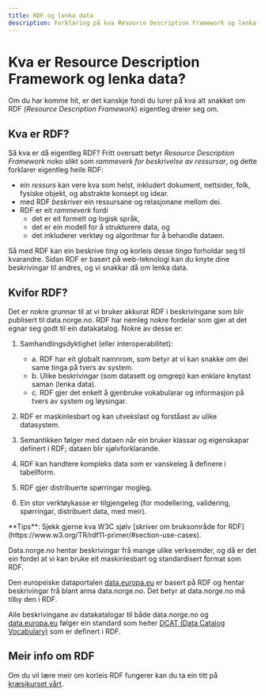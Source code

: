 ```yaml
---
title: RDF og lenka data
description: Forklaring på kva Resource Description Framework og lenka data er og kvifor data.norge.no brukar det.
---
```


# Kva er Resource Description Framework og lenka data?

Om du har komme hit, er det kanskje fordi du lurer på kva alt snakket om RDF (_Resource Description Framework_) eigentleg dreier seg om.

## Kva er RDF?

Så kva er då eigentleg RDF? Fritt oversatt betyr _Resource Description Framework_ noko slikt som _rammeverk for beskrivelse av ressursar_, og dette forklarer eigentleg heile RDF:

-   ein _ressurs_ kan vere kva som helst, inkludert dokument, nettsider, folk, fysiske objekt, og abstrakte konsept og idear.
-   med RDF _beskriver_ ein ressursane og relasjonane mellom dei.
-   RDF er eit _rammeverk_ fordi
    -   det er eit formelt og logisk språk,
    -   det er ein modell for å strukturere data, og
    -   det inkluderer verktøy og algoritmar for å behandle dataen.

Så med RDF kan ein beskrive _ting_ og korleis desse _tinga_ forholdar seg til kvarandre.
Sidan RDF er basert på web-teknologi kan du knyte dine beskrivingar til andres, og vi snakkar då om lenka data.

## Kvifor RDF?

Det er nokre grunnar til at vi bruker akkurat RDF i beskrivingane som blir publisert til data.norge.no.
RDF har nemleg nokre fordelar som gjer at det egnar seg godt til ein datakatalog. Nokre av desse er:

1. Samhandlingsdyktighet (eller interoperabilitet):

    - a. RDF har eit globalt namnrom, som betyr at vi kan snakke om dei same tinga på tvers av system.
    - b. Ulike beskrivingar (som datasett og omgrep) kan enklare knytast saman (lenka data).
    - c. RDF gjer det enkelt å gjenbruke vokabularar og informasjon på tvers av system og løysingar.

2. RDF er maskinlesbart og kan utvekslast og forståast av ulike datasystem.
3. Semantikken følger med dataen når ein bruker klassar og eigenskapar definert i RDF; dataen blir sjølvforklarande.
4. RDF kan handtere kompleks data som er vanskeleg å definere i tabellform.
5. RDF gjer distribuerte spørringar mogleg.
6. Ein stor verktøykasse er tilgjengeleg (for modellering, validering, spørringar, distribuert data, med meir).

<Alert size='sm'>
    **Tips**: Sjekk gjerne kva W3C sjølv [skriver om bruksområde for
    RDF](https://www.w3.org/TR/rdf11-primer/#section-use-cases).
</Alert>

Data.norge.no hentar beskrivingar frå mange ulike verksemder, og då er det ein fordel at vi kan bruke eit maskinlesbart og standardisert format som RDF.

Den europeiske dataportalen [data.europa.eu](data.europa.eu) er basert på RDF og hentar beskrivingar frå blant anna data.norge.no. Det betyr at data.norge.no må tilby den i RDF.

Alle beskrivingane av datakatalogar til både data.norge.no og [data.europa.eu](https://data.europa.eu) følger ein standard som heiter [DCAT (Data Catalog Vocabulary)](https://www.w3.org/TR/vocab-dcat-3/) som er definert i RDF.

## Meir info om RDF

Om du vil lære meir om korleis RDF fungerer kan du ta ein titt på [kræsjkurset vårt](/docs/tutorials/rdf-crash-course).
